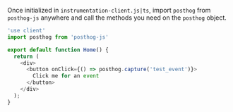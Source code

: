 Once initialized in `instrumentation-client.js|ts`, import `posthog` from `posthog-js` anywhere and call the methods you need on the `posthog` object.

```js
'use client'
import posthog from 'posthog-js'

export default function Home() {
  return (
    <div>
      <button onClick={() => posthog.capture('test_event')}>
        Click me for an event
      </button>
    </div>
  );
}
```
